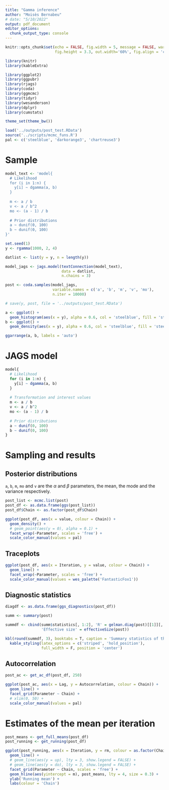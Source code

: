 ```yaml
---
title: "Gamma inference"
author: "Moisès Bernabeu"
# date: "5/10/2022"
output: pdf_document
editor_options: 
  chunk_output_type: console
---
```


```r
knitr::opts_chunk$set(echo = FALSE, fig.width = 5, message = FALSE, warning = FALSE,
                      fig.height = 3.3, out.width='60%', fig.align = 'center')

library(knitr)
library(kableExtra)

library(ggplot2)
library(ggpubr)
library(rjags)
library(coda)
library(ggmcmc)
library(tidyr)
library(wesanderson)
library(dplyr)
library(cumstats)

theme_set(theme_bw())

load('../outputs/post_test.RData')
source('../scripts/mcmc_funs.R')
pal <- c('steelblue', 'darkorange3', 'chartreuse3')
```

# Sample
```r
model_text <- 'model{
  # Likelihood
  for (i in 1:n) {
    y[i] ~ dgamma(a, b)
  }
  
  m <- a / b
  v <- a / b^2
  mo <- (a - 1) / b
  
  # Prior distributions
  a ~ dunif(0, 100)
  b ~ dunif(0, 100)
}'

set.seed(1)
y <- rgamma(1000, 2, 4)

datlist <- list(y = y, n = length(y))

model_jags <- jags.model(textConnection(model_text), 
                         data = datlist,
                         n.chains = 3)

post <- coda.samples(model_jags, 
                     variable.names = c('a', 'b', 'm', 'v', 'mo'), 
                     n.iter = 10000)

# save(y, post, file = '../outputs/post_test.RData')
```

```r
a <- ggplot() +
  geom_histogram(aes(x = y), alpha = 0.6, col = 'steelblue', fill = 'steelblue')
b <- ggplot() +
  geom_density(aes(x = y), alpha = 0.6, col = 'steelblue', fill = 'steelblue')

ggarrange(a, b, labels = 'auto')
```

# JAGS model

```r
model{
  # Likelihood
  for (i in 1:n) {
    y[i] ~ dgamma(a, b)
  }
  
  # Transformation and interest values
  m <- a / b
  v <- a / b^2
  mo <- (a - 1) / b
  
  # Prior distributions
  a ~ dunif(0, 100)
  b ~ dunif(0, 100)
}
```

# Sampling and results

## Posterior distributions
`a`, `b`, `m`, `mo` and `v` are the $\alpha$ and $\beta$ parameters, the mean, the mode and the variance respectively.

```r
post_list <- mcmc.list(post)
post_df <- as.data.frame(ggs(post_list))
post_df$Chain <- as.factor(post_df$Chain)

ggplot(post_df, aes(x = value, colour = Chain)) +
  geom_density() +
  # geom_point(aes(y = 0), alpha = 0.1) +
  facet_wrap(~Parameter, scales = 'free') +
  scale_color_manual(values = pal)
```

## Traceplots
```r
ggplot(post_df, aes(x = Iteration, y = value, colour = Chain)) +
  geom_line() +
  facet_wrap(~Parameter, scales = 'free') +
  scale_color_manual(values = wes_palette('FantasticFox1'))
```

## Diagnostic statistics
```r
diagdf <- as.data.frame(ggs_diagnostics(post_df))

summ <- summary(post)

summdf <- cbind(summ$statistics[, 1:2], 'R' = gelman.diag(post)[[1]][, 1],
                'Effective size' = effectiveSize(post))

kbl(round(summdf, 3), booktabs = T, caption = 'Summary statistics of the parameters posterior distributions.') %>%
  kable_styling(latex_options = c('striped', 'hold_position'),
                full_width = F, position = 'center')
```


## Autocorrelation
```r
post_ac <- get_ac_df(post_df, 250)

ggplot(post_ac, aes(x = Lag, y = Autocorrelation, colour = Chain)) +
  geom_line() +
  facet_grid(Parameter ~ Chain) +
  # xlim(0, 50) +
  scale_color_manual(values = pal)
```

# Estimates of the mean per iteration
```r
post_means <- get_full_means(post_df)
post_running <- get_running(post_df)

ggplot(post_running, aes(x = Iteration, y = rm, colour = as.factor(Chain))) +
  geom_line() +
  # geom_line(aes(y = up), lty = 3, show.legend = FALSE) +
  # geom_line(aes(y = do), lty = 3, show.legend = FALSE) +
  facet_grid(Parameter ~ Chain, scales = 'free') +
  geom_hline(aes(yintercept = m), post_means, lty = 4, size = 0.3) +
  ylab('Running mean') +
  labs(colour = 'Chain')
```

